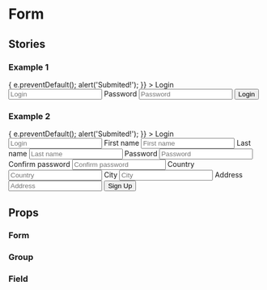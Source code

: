 

# Form

<Meta title="UI Kit/Form" component={Form} />

## Stories

### Example 1

<Canvas withToolbar>
  <Story name="example 1">
    <div style={{ fontSize: '14px' }}>
      <Form
        onSubmit={e => {
          e.preventDefault();
          alert('Submited!');
        }}
      >
        <Form.Group>
          <Form.Field>
            <Label htmlFor="login">Login</Label>
            <Input type="text" id="login" placeholder="Login" />
          </Form.Field>
        </Form.Group>
        <Form.Group>
          <Form.Field>
            <Label htmlFor="password">Password</Label>
            <Input type="password" id="password" placeholder="Password" />
          </Form.Field>
        </Form.Group>
        <Form.Group justify="start">
          <Button type="submit">Login</Button>
        </Form.Group>
      </Form>
    </div>
  </Story>
</Canvas>

### Example 2

<Canvas withToolbar>
  <Story name="example 2">
    <div style={{ fontSize: '14px' }}>
      <Form
        onSubmit={e => {
          e.preventDefault();
          alert('Submited!');
        }}
      >
        <Form.Group>
          <Form.Field>
            <Label htmlFor="login">Login</Label>
            <Input type="text" id="login" placeholder="Login" />
          </Form.Field>
        </Form.Group>
        <Form.Group>
          <Form.Field>
            <Label htmlFor="first-name">First name</Label>
            <Input type="text" id="first-name" placeholder="First name" />
          </Form.Field>
          <Form.Field>
            <Label htmlFor="last-name">Last name</Label>
            <Input type="text" id="last-name" placeholder="Last name" />
          </Form.Field>
        </Form.Group>
        <Form.Group>
          <Form.Field>
            <Label htmlFor="password">Password</Label>
            <Input type="password" id="password" placeholder="Password" />
          </Form.Field>
          <Form.Field>
            <Label htmlFor="conf-password">Confirm password</Label>
            <Input type="password" id="conf-password" placeholder="Confirm password" />
          </Form.Field>
        </Form.Group>
        <Form.Group>
          <Form.Field>
            <Label htmlFor="country">Country</Label>
            <Input type="text" id="country" placeholder="Country" />
          </Form.Field>
          <Form.Field>
            <Label htmlFor="city">City</Label>
            <Input type="text" id="city" placeholder="City" />
          </Form.Field>
          <Form.Field>
            <Label htmlFor="address">Address</Label>
            <Input type="text" id="address" placeholder="Address" />
          </Form.Field>
        </Form.Group>
        <Form.Group justify="start">
          <Button type="submit">Sign Up</Button>
        </Form.Group>
      </Form>
    </div>
  </Story>
</Canvas>

## Props

### Form

<ArgsTable of={Form} />

### Group

<ArgsTable of={Form.Group} />

### Field

<ArgsTable of={Form.Field} />
